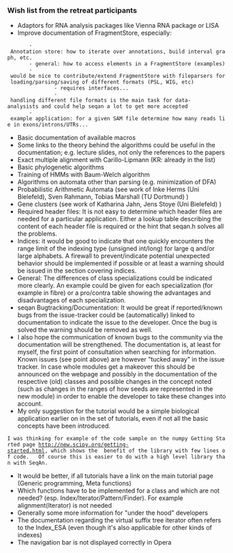 
=== Wish list from the retreat participants ===

*Adaptors for RNA analysis packages like Vienna RNA package or LISA
*Improve documentation of FragmentStore, especially:
        - Annotation store: how to iterate over annotations, build interval graph, etc.
        - general: how to access elements in a FragmentStore (examples)
        - would be nice to contribute/extend FragmentStore with fileparsers for loading/parsing/saving of different formats (PSL, WIG, etc)
                - requires interfaces...
                - handling different file formats is the main task for data-analysists and could help seqan a lot to get more accepted
        - example application: for a given SAM file determine how many reads lie in exons/introns/UTRs...
*Basic documentation of available macros
*Some links to the theory behind the algorithms could be useful in the documentation; e.g. lecture slides, not only the references to the papers
*Exact multiple alignment with Carillo-Lipmann (KR: already in the list)
*Basic phylogenetic algorithms
*Training of HMMs with Baum-Welch algorithm
*Algorithms on automata other than parsing (e.g. minimization of DFA)
*Probabilistic Arithmetic Automata  (see work of Inke Herms (Uni Bielefeld), Sven Rahmann, Tobias Marshall (TU Dortmund) )
*Gene clusters (see work of Katharina Jahn, Jens Stoye (Uni Bielefeld) )
*Required header files: It is not easy to determine which header files are needed for a particular application. Either a lookup table describing the content of each header file is required or the  hint that seqan.h solves all the problems.
*Indices: it would be good to indicate that one quickly encounters the range limit of the indexing type (unsigned int/long) for large q and/or large alphabets. A firewall to prevent/indicate potential unexpected behavior should be implemented if possible or at least a warning should be issued in the section covering indices.
*General: The differences of class specializations could be indicated more clearly. An example could be given for each specialization (for example in fibre)  or a pro/contra table showing the advantages and disadvantages of each specialization.
*seqan Bugtracking/Documentation: It would be great if reported/known bugs from the issue-tracker could be (automatically) linked to documentation to indicate the issue to the developer. Once the bug is solved the warning should be removed as well.
*I also hope the communication of known bugs to the community via the documentation will be strengthened. The documentation is, at least for myself, the first point of consultation when searching for information. Known issues (see point above) are however "tucked away" in the issue tracker. In case whole modules get a makeover this should be announced on the webpage and possibly in the documentation of the respective (old) classes and possible changes in the concept noted (such as changes in the ranges of how seeds are represented in the new module) in order to enable the developer to take these changes into account.
*My only suggestion for the tutorial would be a simple biological  application earlier on in the set of tutorials, even if not all the  basic concepts have been introduced.
 I was thinking for example of the code sample on the numpy Getting Started page http://new.scipy.org/getting-started.html, which shows the  benefit of the library with few lines of code.   Of course this is easier to do with a high level library than with SeqAn.
*It would be better, if all tutorials have a link on the main tutorial page (Generic programming, Meta functions)
*Which functions have to be implemented for a class and which are not needed? (esp. Index/Iterator/Pattern/Finder). For example alignment(Iterator<Index>) is not needed
*Generally some more information for "under the hood" developers
*The documentation regarding the virtual suffix tree iterator often refers to the Index_ESA (even though it's also applicable for other kinds of indexes)
*The navigation bar is not displayed correctly in Opera



{{TracNotice|{{PAGENAME}}}}